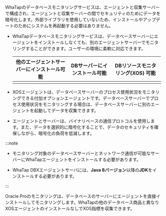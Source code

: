 <Xclude product="oracle-pro">

WhaTapのデータベースモニタリングサービスは、エージェントと収集サーバーで構成され、エージェントと収集サーバーの間でセキュリティのためにデータを暗号化します。外部ライブラリを使用していないため、インストールやアップデートのためにシステムを再起動する必要はありません。

- WhaTapデータベースモニタリングサービスは、データベースサーバーにエージェントをインストールしなくても、別のエージェントサーバーでモニタリングすることができます。ユーザーの環境に柔軟に対応できます。

  <div class='db-agent'>

  |                      他のエージェントサーバーにインストール可能                      |                        DBサーバーにインストール可能                       | DBリソースモニタリング(XOS) 可能 |
  | :-------------------------------------------------------------: | :----------------------------------------------------------: | :-------------------------------------: |
  | <ImgLang img='dbx-install-agent-on-agent-server.png' desc='' /> | <ImgLang img='dbx-install-agent-on-db-server.png' desc='' /> | <ImgLang img='xos-agent.png' desc='' /> |

  </div>

- XOSエージェントは、データベースサーバーのプロセス使用状況をモニタリングできる付加オプションエージェントです。データベースサーバーでプロセス使用状況をモニタリングする場合は、データベースサーバーに別のエージェントを起動してデータを収集できます。

- エージェントとサーバーは、バイナリベースの通信プロトコルを使用します。また、データを選択的に暗号化することで、データのセキュリティを確保しながら、暗号化の負荷を低減します。

:::note

- モニタリング対象のデータベースサーバーとネットワーク通信が可能なサーバーにWhaTapエージェントをインストールする必要があります。

- WhaTap DBXエージェントサーバには、**Java 8バージョン**以降の**JDK**をインストールする必要があります。

:::

</Xclude>

<InDoc product="oracle-pro">

Oracle Proのモニタリングは、データベースのサーバーにエージェントを直接インストールしてモニタリングします。WhaTapの他のデータベース商品と異なりXOSエージェントのインストールなしでXOS指標を収集できます。

<ImgLang img='dbx-install-agent-on-db-server-dma.png' desc='エージェント構成図' />

</InDoc>
